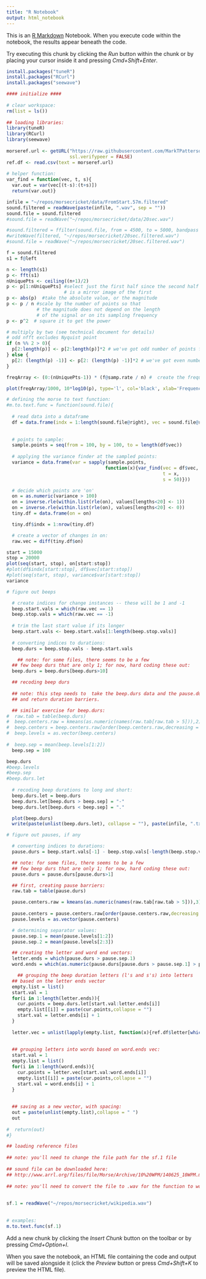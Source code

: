 ```yaml
---
title: "R Notebook"
output: html_notebook
---
```


This is an [R Markdown](http://rmarkdown.rstudio.com) Notebook. When you execute code within the notebook, the results appear beneath the code. 

Try executing this chunk by clicking the *Run* button within the chunk or by placing your cursor inside it and pressing *Cmd+Shift+Enter*. 

```r
install.packages("tuneR")
install.packages("RCurl")
install.packages("seewave")
```

```r
#### initialize ####
 
# clear workspace:
rm(list = ls())
 
## loading libraries:
library(tuneR)
library(RCurl)
library(seewave)
 
morseref.url <- getURL("https://raw.githubusercontent.com/MarkTPatterson/Blog/master/Morse/morseref.csv", 
                       ssl.verifypeer = FALSE)
ref.df <- read.csv(text = morseref.url)
 
# helper function:
var_find = function(vec, t, s){
  var.out = var(vec[(t-s):(t+s)])
  return(var.out)}
```

```r
infile = "~/repos/morsecricket/data/FromStart.57m.filtered"
sound.filtered = readWave(paste(infile, ".wav", sep = ""))
sound.file = sound.filtered
#sound.file = readWave("~/repos/morsecricket/data/20sec.wav")

#sound.filtered = ffilter(sound.file, from = 4500, to = 5000, bandpass = TRUE, rescale = TRUE, output = "Wave")
#writeWave(filtered, "~/repos/morsecricket/20sec.filtered.wav")
#sound.file = readWave("~/repos/morsecricket/20sec.filtered.wav")
```

```r
f = sound.filtered
s1 = f@left

n <- length(s1)
p <- fft(s1)
nUniquePts <- ceiling((n+1)/2)
p <- p[1:nUniquePts] #select just the first half since the second half 
                     # is a mirror image of the first
p <- abs(p)  #take the absolute value, or the magnitude
p <- p / n #scale by the number of points so that
           # the magnitude does not depend on the length 
           # of the signal or on its sampling frequency  
p <- p^2  # square it to get the power 

# multiply by two (see technical document for details)
# odd nfft excludes Nyquist point
if (n %% 2 > 0){
  p[2:length(p)] <- p[2:length(p)]*2 # we've got odd number of points fft
} else {
  p[2: (length(p) -1)] <- p[2: (length(p) -1)]*2 # we've got even number of points fft
}

freqArray <- (0:(nUniquePts-1)) * (f@samp.rate / n) #  create the frequency array 

plot(freqArray/1000, 10*log10(p), type='l', col='black', xlab='Frequency (kHz)', ylab='Power (dB)')

```

```r
# defining the morse to text function:
#m.to.text.func = function(sound.file){
 
  # read data into a dataframe
  df = data.frame(indx = 1:length(sound.file@right), vec = sound.file@right)
 
 
  # points to sample:
  sample.points = seq(from = 100, by = 100, to = length(df$vec))
 
  # applying the variance finder at the sampled points:
  variance = data.frame(var = sapply(sample.points, 
                                    function(x){var_find(vec = df$vec,
                                                         t = x,
                                                         s = 50)}))
```

```r
  # decide which points are 'on'
  on = as.numeric(variance > 100)
  on = inverse.rle(within.list(rle(on), values[lengths<20] <- 1))
  on = inverse.rle(within.list(rle(on), values[lengths<20] <- 0))
  tiny.df = data.frame(on = on)

  tiny.df$indx = 1:nrow(tiny.df)

  # create a vector of changes in on:
  raw.vec = diff(tiny.df$on)

```

```r
start = 15000
stop = 20000
plot(seq(start, stop), on[start:stop])
#plot(df$indx[start:stop], df$vec[start:stop])
#plot(seq(start, stop), variance$var[start:stop])
variance
```

```r
# figure out beeps

  # create indices for change instances -- these will be 1 and -1
  beep.start.vals = which(raw.vec == 1)
  beep.stop.vals = which(raw.vec == -1)
  
  # trim the last start value if its longer
  beep.start.vals <- beep.start.vals[1:length(beep.stop.vals)]
  
  # converting indices to durations:
  beep.durs = beep.stop.vals - beep.start.vals

    ## note: for some files, there seems to be a few 
  ## few beep durs that are only 1; for now, hard coding these out:
  beep.durs = beep.durs[beep.durs>10]

  ## recoding beep durs 
 
  ## note: this step needs to  take the beep.durs data and the pause.durs data
  ## and return duration barriers.  

  ## similar exercise for beep.durs:
#  raw.tab = table(beep.durs)
#  beep.centers.raw = kmeans(as.numeric(names(raw.tab[raw.tab > 5])),2)$centers[,1]
#  beep.centers = beep.centers.raw[order(beep.centers.raw,decreasing = F)]
#  beep.levels = as.vector(beep.centers)
 
#  beep.sep = mean(beep.levels[1:2])
  beep.sep = 100

beep.durs
#beep.levels
#beep.sep
#beep.durs.let
 
  # recoding beep durations to long and short:
  beep.durs.let = beep.durs
  beep.durs.let[beep.durs > beep.sep] = "-"
  beep.durs.let[beep.durs < beep.sep] = "."

  plot(beep.durs)
  write(paste(unlist(beep.durs.let), collapse = ""), paste(infile, ".txt", sep = ""))
``` 
 
```r
# figure out pauses, if any

  # converting indices to durations:
  pause.durs = beep.start.vals[-1] - beep.stop.vals[-length(beep.stop.vals)]

  ## note: for some files, there seems to be a few 
  ## few beep durs that are only 1; for now, hard coding these out:
  pause.durs = pause.durs[pause.durs>1]

  ## first, creating pause barriers:
  raw.tab = table(pause.durs)

  pause.centers.raw = kmeans(as.numeric(names(raw.tab[raw.tab > 5])),3)$centers[,1]
 
  pause.centers = pause.centers.raw[order(pause.centers.raw,decreasing = F)]
  pause.levels = as.vector(pause.centers)

  # determining separator values:
  pause.sep.1 = mean(pause.levels[1:2])
  pause.sep.2 = mean(pause.levels[2:3])
```
 
```r
  ## creating the letter and word end vectors:
  letter.ends = which(pause.durs > pause.sep.1)
  word.ends = which(as.numeric(pause.durs[pause.durs > pause.sep.1] > pause.sep.2) == 1)

    ## grouping the beep duration letters (l's and s's) into letters
  ## based on the letter ends vector
  empty.list = list()
  start.val = 1
  for(i in 1:length(letter.ends)){
    cur.points = beep.durs.let[start.val:letter.ends[i]]
    empty.list[[i]] = paste(cur.points,collapse = "")
    start.val = letter.ends[i] + 1  
  }
 
  letter.vec = unlist(lapply(empty.list, function(x){ref.df$letter[which(ref.df$code == x)]}))
 
 
  ## grouping letters into words based on word.ends vec:
  start.val = 1
  empty.list = list()
  for(i in 1:length(word.ends)){
    cur.points = letter.vec[start.val:word.ends[i]]
    empty.list[[i]] = paste(cur.points,collapse = "")
    start.val = word.ends[i] + 1  
  }
 
 
  ## saving as a new vector, with spacing:
  out = paste(unlist(empty.list),collapse = " ")
  out
 
#  return(out)
#}
```

```r
## loading reference files
 
## note: you'll need to change the file path for the sf.1 file
 
## sound file can be downloaded here:
## http://www.arrl.org/files/file/Morse/Archive/10%20WPM/140625_10WPM.mp3
 
## note: you'll need to convert the file to .wav for the function to work.
 
 
sf.1 = readWave("~/repos/morsecricket/wikipedia.wav")
 
 
# examples:
m.to.text.func(sf.1)
```

Add a new chunk by clicking the *Insert Chunk* button on the toolbar or by pressing *Cmd+Option+I*.

When you save the notebook, an HTML file containing the code and output will be saved alongside it (click the *Preview* button or press *Cmd+Shift+K* to preview the HTML file).
